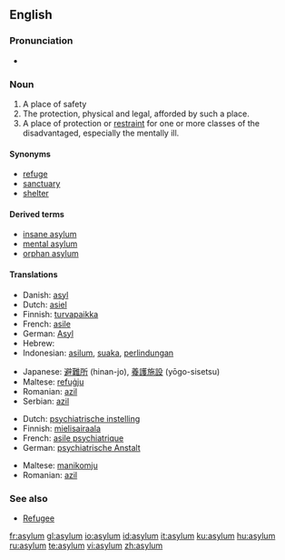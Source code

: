 ==English==

===Pronunciation===
*{{audio|en-us-asylum.ogg|Audio (US)}}

===Noun===
{{en-noun}}

# A place of safety
# The protection, physical and legal, afforded by such a place.
# A place of protection or [[restraint]] for one or more classes of the disadvantaged, especially the mentally ill.

====Synonyms====
*[[refuge]]
*[[sanctuary]]
*[[shelter]]

====Derived terms====
* [[insane asylum]]
* [[mental asylum]]
* [[orphan asylum]]

====Translations====
{{trans-top|A place of safety}}
*Danish: [[asyl]] {{n}}
*Dutch: [[asiel]] {{n}}
*Finnish: [[turvapaikka]]
*French: [[asile]] {{m}}
*German: [[Asyl]] {{m}}
*Hebrew: {{he-translation|הקדש|hekdeish}}
*Indonesian: [[asilum]], [[suaka]], [[lindung|perlindungan]]
{{trans-mid}}
*Japanese: [[避難所]] (hinan-jo), [[養護施設]] (yōgo-sisetsu)
*Maltese: [[refuġju]]
*Romanian: [[azil]] {{n}}
*Serbian: [[azil]] {{m}}
{{trans-bottom}}

{{trans-top|Mental asylum}}
*Dutch: [[psychiatrische instelling]] {{f}}
*Finnish: [[mielisairaala]]
*French: [[asile psychiatrique]] {{m}}
*German: [[psychiatrische Anstalt]] {{f}}
{{trans-mid}}
*Maltese: [[manikomju]]
*Romanian: [[azil]] {{n}}
{{trans-bottom}}

===See also===

*[[Refugee]]

[[fr:asylum]]
[[gl:asylum]]
[[io:asylum]]
[[id:asylum]]
[[it:asylum]]
[[ku:asylum]]
[[hu:asylum]]
[[ru:asylum]]
[[te:asylum]]
[[vi:asylum]]
[[zh:asylum]]